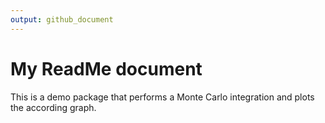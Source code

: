 ---
output: github_document
---

# My ReadMe document
  
This is a demo package that performs a Monte Carlo integration and plots the according graph.
